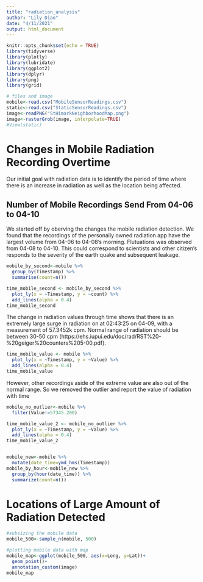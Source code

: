 ```yaml
---
title: "radiation_analysis"
author: "Lily Diao"
date: "4/11/2021"
output: html_document
---
```


```r
knitr::opts_chunk$set(echo = TRUE)
library(tidyverse)
library(plotly)
library(lubridate)
library(ggplot2)
library(dplyr)
library(png)
library(grid)
```

```r
# files and image
mobile<-read.csv("MobileSensorReadings.csv")
static<-read.csv("StaticSensorReadings.csv")
image<-readPNG("StHimarkNeighborhoodMap.png")
image<-rasterGrob(image, interpolate=TRUE)
#View(static)
```


# Changes in Mobile Radiation Recording Overtime

Our initial goal with radiation data is to identify the period of time where there is an increase in radiation as well as the location being affected.

## Number of Mobile Recordings Send From 04-06 to 04-10

We started off by oberving the changes the mobile radiation detection. We found that the recordings of the personally owned radiation app have the largest volume from 04-06 to 04-08's morning. Flutuations was observed from 04-08 to 04-10. This could correspond to scientists and other citizen's responds to the severity of the earth quake and subsequent leakage.
```r
mobile_by_second<-mobile %>% 
  group_by(Timestamp) %>% 
  summarise(count=n())
```

```r
time_mobile_second <- mobile_by_second %>%
  plot_ly(x = ~Timestamp, y = ~count) %>%
  add_lines(alpha = 0.4) 
time_mobile_second
```

The change in radiation values through time shows that there is an extremely large surge in radiation on at 02:43:25 on 04-09, with a measurement of 57.3452k cpm. Normal range of radiation should be between 30-50 cpm (https://ehs.iupui.edu/doc/rad/RST%20-%20geiger%20counters%205-00.pdf).
```r
time_mobile_value <- mobile %>%
  plot_ly(x = ~Timestamp, y = ~Value) %>%
  add_lines(alpha = 0.4) 
time_mobile_value
```

However, other recordings aside of the extreme value are also out of the normal range. So we removed the outlier and report the value of radiation with time
```r
mobile_no_outlier<-mobile %>% 
  filter(Value!=57345.200)
```

```r
time_mobile_value_2 <- mobile_no_outlier %>%
  plot_ly(x = ~Timestamp, y = ~Value) %>%
  add_lines(alpha = 0.4) 
time_mobile_value_2
```


```r

```

```r
mobile_new<-mobile %>% 
  mutate(date_time=ymd_hms(Timestamp))
mobile_by_hour<-mobile_new %>% 
  group_by(hour(date_time)) %>% 
  summarize(count=n())
```



# Locations of Large Amount of Radiation Detected

```r
#subsizing the mobile data
mobile_500<-sample_n(mobile, 500)
```

```r
#plotting mobile data with map
mobile_map<-ggplot(mobile_500, aes(x=Long, y=Lat))+
  geom_point()+
  annotation_custom(image)
mobile_map
```



